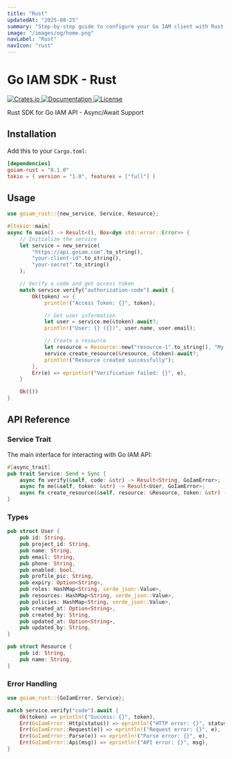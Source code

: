 ```yaml
---
title: "Rust"
updatedAt: "2025-08-25"
summary: "Step-by-step guide to configure your Go IAM client with Rust."
image: "/images/og/home.png"
navLabel: "Rust"
navIcon: "rust"
---
```


# Go IAM SDK - Rust

<div className="flex gap-2 mb-4">
  <a href="https://crates.io/crates/goiam" target="_blank" rel="noopener noreferrer" className="mr-4">
    <img src="https://img.shields.io/crates/v/goiam" alt="Crates.io" />
  </a>
  <a href="https://docs.rs/goiam" target="_blank" rel="noopener noreferrer" className="mr-4">
    <img src="https://docs.rs/goiam/badge.svg" alt="Documentation" />
  </a>
  <a href="https://github.com/melvinodsa/go-iam-sdk/blob/main/LICENSE" target="_blank" rel="noopener noreferrer">
    <img src="https://img.shields.io/crates/l/goiam" alt="License" />
  </a>
</div>

Rust SDK for Go IAM API - Async/Await Support

## Installation

Add this to your `Cargo.toml`:

```toml
[dependencies]
goiam-rust = "0.1.0"
tokio = { version = "1.0", features = ["full"] }
```

## Usage

```rust
use goiam_rust::{new_service, Service, Resource};

#[tokio::main]
async fn main() -> Result<(), Box<dyn std::error::Error>> {
    // Initialize the service
    let service = new_service(
        "https://api.goiam.com".to_string(),
        "your-client-id".to_string(),
        "your-secret".to_string()
    );

    // Verify a code and get access token
    match service.verify("authorization-code").await {
        Ok(token) => {
            println!("Access Token: {}", token);

            // Get user information
            let user = service.me(&token).await?;
            println!("User: {} ({})", user.name, user.email);

            // Create a resource
            let resource = Resource::new("resource-1".to_string(), "My Resource".to_string());
            service.create_resource(&resource, &token).await?;
            println!("Resource created successfully");
        },
        Err(e) => eprintln!("Verification failed: {}", e),
    }

    Ok(())
}
```

## API Reference

### Service Trait

The main interface for interacting with Go IAM API:

```rust
#[async_trait]
pub trait Service: Send + Sync {
    async fn verify(&self, code: &str) -> Result<String, GoIamError>;
    async fn me(&self, token: &str) -> Result<User, GoIamError>;
    async fn create_resource(&self, resource: &Resource, token: &str) -> Result<(), GoIamError>;
}
```

### Types

```rust
pub struct User {
    pub id: String,
    pub project_id: String,
    pub name: String,
    pub email: String,
    pub phone: String,
    pub enabled: bool,
    pub profile_pic: String,
    pub expiry: Option<String>,
    pub roles: HashMap<String, serde_json::Value>,
    pub resources: HashMap<String, serde_json::Value>,
    pub policies: HashMap<String, serde_json::Value>,
    pub created_at: Option<String>,
    pub created_by: String,
    pub updated_at: Option<String>,
    pub updated_by: String,
}

pub struct Resource {
    pub id: String,
    pub name: String,
}
```

### Error Handling

```rust
use goiam_rust::{GoIamError, Service};

match service.verify("code").await {
    Ok(token) => println!("Success: {}", token),
    Err(GoIamError::Http(status)) => eprintln!("HTTP error: {}", status),
    Err(GoIamError::Request(e)) => eprintln!("Request error: {}", e),
    Err(GoIamError::Parse(e)) => eprintln!("Parse error: {}", e),
    Err(GoIamError::Api(msg)) => eprintln!("API error: {}", msg),
}
```